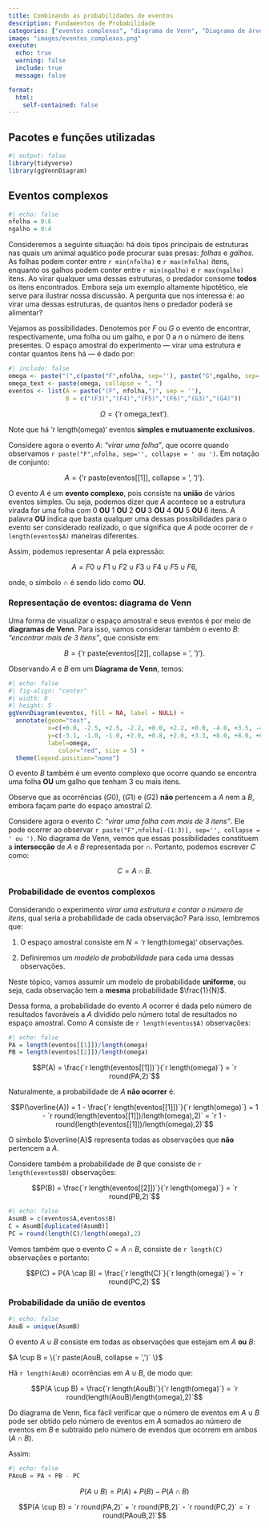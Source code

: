 ```yaml
---
title: Combinando as probabilidades de eventos
description: Fundamentos de Probabilidade
categories: ["eventos complexos", "diagrama de Venn", "Diagrama de árvore", "união de eventos"]
image: "images/eventos_complexos.png"
execute:
  echo: true
  warning: false
  include: true
  message: false

format:
  html:
    self-contained: false
---
```


:::{.callout-tip collapse="true"}
## Pacotes e funções utilizadas
```r
#| output: false
library(tidyverse)
library(ggVennDiagram)
```
:::

## Eventos complexos

```r
#| echo: false
nfolha = 0:6
ngalho = 0:4
```

Consideremos a seguinte situação: há dois tipos principais de estruturas nas quais um animal aquático pode procurar suas presas: *folhas* e *galhos*. As folhas podem conter entre `r min(nfolha)` e `r max(nfolha)` itens, enquanto os galhos podem conter entre `r min(ngalho)` e `r max(ngalho)` itens. Ao virar qualquer uma dessas estruturas, o predador consome **todos** os itens encontrados. Embora seja um exemplo altamente hipotético, ele serve para ilustrar nossa discussão. A pergunta que nos interessa é: ao virar uma dessas estruturas, de quantos itens o predador poderá se alimentar?

Vejamos as possibilidades. Denotemos por $F$ ou $G$ o evento de encontrar, respectivamente, uma folha ou um galho, e por $0$ a $n$ o número de itens presentes. O espaço amostral do experimento — virar uma estrutura e contar quantos itens há — é dado por:

```r
#| include: false
omega <- paste("(",c(paste("F",nfolha, sep=''), paste("G",ngalho, sep='')),")", sep = '')
omega_text <- paste(omega, collapse = ", ")
eventos <- list(A = paste("(F", nfolha,")", sep = ''),
                B = c("(F3)","(F4)","(F5)","(F6)","(G3)","(G4)"))
```

$$\Omega = \{\text{`r omega_text`}\}.$$

Note que há $\text{`r length(omega)`}$ eventos **simples e mutuamente exclusivos**.

Considere agora o evento $A$: *“virar uma folha”*, que ocorre quando observamos `r paste("F",nfolha, sep='', collapse = ' ou ')`. Em notação de conjunto:

$$A = \{\text{`r paste(eventos[[1]], collapse = ', ')`}\}.$$

O evento $A$ é um **evento complexo**, pois consiste na **união** de vários eventos simples. Ou seja, podemos dizer que $A$ acontece se a estrutura virada for uma folha com $0$ **OU** $1$ **OU** $2$ **OU** $3$ **OU** $4$ **OU** $5$ **OU** $6$ itens. A palavra **OU** indica que basta qualquer uma dessas possibilidades para o evento ser considerado realizado, o que significa que $A$ pode ocorrer de `r length(eventos$A)` maneiras diferentes.

Assim, podemos representar $A$ pela expressão:

$$A = F0 \cup F1 \cup F2 \cup F3 \cup F4 \cup F5 \cup F6,$$

onde, o símbolo $\cap$ é sendo lido como **OU**.

### Representação de eventos: diagrama de Venn

Uma forma de visualizar o espaço amostral e seus eventos é por meio de **diagramas de Venn**. Para isso, vamos considerar também o evento $B$: *"encontrar mais de 3 itens"*, que consiste em:

$$B = \{\text{`r paste(eventos[[2]], collapse = ', ')`}\}.$$

Observando $A$ e $B$ em um **Diagrama de Venn**, temos:

```r
#| echo: false
#| fig-align: "center"
#| width: 8
#| height: 5
ggVennDiagram(eventos, fill = NA, label = NULL) + 
  annotate(geom="text", 
           x=c(+0.0, -2.5, +2.5, -2.2, +0.0, +2.2, +0.0, -4.0, +3.5, -4.3, -2.2, +2.2), 
           y=c(-3.1, -1.0, -1.0, +2.0, +0.8, +2.0, +3.3, +8.0, +8.0, +6.5, +5.0, +5.0), 
           label=omega,
              color="red", size = 5) +
  theme(legend.position="none")
```

O evento $B$ também é um evento complexo que ocorre quando se encontra uma folha **OU** um galho que tenham 3 ou mais itens.

Observe que as ocorrências $(G0)$, $(G1)$ e $(G2)$ **não** pertencem a $A$ nem a $B$, embora façam parte do espaço amostral $\Omega$.

Considere agora o evento $C$: *"virar uma folha com mais de 3 itens"*. Ele pode ocorrer ao observar `r paste("F",nfolha[-(1:3)], sep='', collapse = ' ou ')`. No diagrama de Venn, vemos que essas possibilidades constituem a **intersecção** de $A$ e $B$ representada por $\cap$. Portanto, podemos escrever $C$ como:

$$C = A \cap B.$$

### Probabilidade de eventos complexos

Considerando o experimento *virar uma estrutura e contar o número de itens*, qual seria a probabilidade de cada observação? Para isso, lembremos que:

1. O espaço amostral consiste em $N = \text{`r length(omega)`}$ observações.

2. Definiremos um *modelo de probabilidade* para cada uma dessas observações.

Neste tópico, vamos assumir um modelo de probabilidade **uniforme**, ou seja, cada observação tem a **mesma** probabilidade $\frac{1}{N}$.

Dessa forma, a probabilidade do evento $A$ ocorrer é dada pelo número de resultados favoráveis a $A$ dividido pelo número total de resultados no espaço amostral. Como $A$ consiste de `r length(eventos$A)` observações:

```r
#| echo: false
PA = length(eventos[[1]])/length(omega)
PB = length(eventos[[2]])/length(omega)
```

$$P(A) = \frac{`r length(eventos[[1]])`}{`r length(omega)`} = `r round(PA,2)`$$

Naturalmente, a probabilidade de $A$ **não ocorrer** é:

$$P(\overline{A}) = 1 - \frac{`r length(eventos[[1]])`}{`r length(omega)`} = 1 - `r round(length(eventos[[1]])/length(omega),2)` = `r 1 - round(length(eventos[[1]])/length(omega),2)`$$

O símbolo $\overline{A}$ representa todas as observações que **não** pertencem a $A$.

Considere também a probabilidade de $B$ que consiste de `r length(eventos$B)` observações:

$$P(B) = \frac{`r length(eventos[[2]])`}{`r length(omega)`} = `r round(PB,2)`$$

```r
#| echo: false
AsumB = c(eventos$A,eventos$B)
C = AsumB[duplicated(AsumB)]
PC = round(length(C)/length(omega),2)
```

Vemos também que o evento $C = A \cap B$, consiste de `r length(C)` observações e portanto:

$$P(C) = P(A \cap B) = \frac{`r length(C)`}{`r length(omega)`} = `r round(PC,2)`$$

### Probabilidade da união de eventos

```r
#| echo: false
AouB = unique(AsumB)
```

O evento $A \cup B$ consiste em todas as observações que estejam em $A$ **ou** $B$:

$A \cup B = \{`r paste(AouB, collapse = ',')` \}$

Há `r length(AouB)` ocorrências em $A \cup B$, de modo que:

$$P(A \cup B) = \frac{`r length(AouB)`}{`r length(omega)`} = `r round(length(AouB)/length(omega),2)`$$

Do diagrama de Venn, fica fácil verificar que o número de eventos em $A \cup B$ pode ser obtido pelo número de eventos em $A$ somados ao número de eventos em $B$ e subtraído pelo número de evendos que ocorrem em ambos ($A \cap B$). 

Assim:

```r
#| echo: false
PAouB = PA + PB - PC
```

$$P(A \cup B) = P(A) + P(B) - P(A \cap B)$$

$$P(A \cup B) = `r round(PA,2)` + `r round(PB,2)` - `r round(PC,2)` = `r round(PAouB,2)`$$
